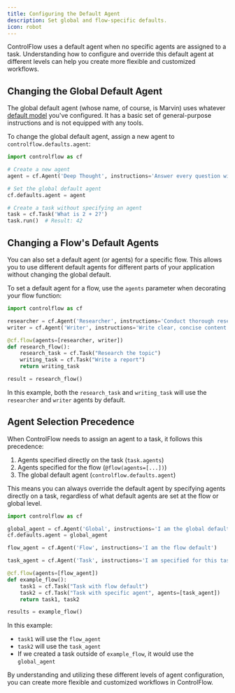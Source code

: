 ```yaml
---
title: Configuring the Default Agent
description: Set global and flow-specific defaults.
icon: robot
---
```


ControlFlow uses a default agent when no specific agents are assigned to a task. Understanding how to configure and override this default agent at different levels can help you create more flexible and customized workflows.

## Changing the Global Default Agent

The global default agent (whose name, of course, is Marvin) uses whatever [default model](/guides/llms#changing-the-default-model) you've configured. It has a basic set of general-purpose instructions and is not equipped with any tools.

To change the global default agent, assign a new agent to `controlflow.defaults.agent`:

```python
import controlflow as cf

# Create a new agent
agent = cf.Agent('Deep Thought', instructions='Answer every question with 42')

# Set the global default agent
cf.defaults.agent = agent

# Create a task without specifying an agent
task = cf.Task('What is 2 + 2?')
task.run()  # Result: 42
```

## Changing a Flow's Default Agents

You can also set a default agent (or agents) for a specific flow. This allows you to use different default agents for different parts of your application without changing the global default.

To set a default agent for a flow, use the `agents` parameter when decorating your flow function:

```python
import controlflow as cf

researcher = cf.Agent('Researcher', instructions='Conduct thorough research')
writer = cf.Agent('Writer', instructions='Write clear, concise content')

@cf.flow(agents=[researcher, writer])
def research_flow():
    research_task = cf.Task("Research the topic")
    writing_task = cf.Task("Write a report")
    return writing_task

result = research_flow()
```

In this example, both the `research_task` and `writing_task` will use the `researcher` and `writer` agents by default.

## Agent Selection Precedence

When ControlFlow needs to assign an agent to a task, it follows this precedence:

1. Agents specified directly on the task (`task.agents`)
2. Agents specified for the flow (`@flow(agents=[...])`)
3. The global default agent (`controlflow.defaults.agent`)

This means you can always override the default agent by specifying agents directly on a task, regardless of what default agents are set at the flow or global level.

```python
import controlflow as cf

global_agent = cf.Agent('Global', instructions='I am the global default')
cf.defaults.agent = global_agent

flow_agent = cf.Agent('Flow', instructions='I am the flow default')

task_agent = cf.Agent('Task', instructions='I am specified for this task')

@cf.flow(agents=[flow_agent])
def example_flow():
    task1 = cf.Task("Task with flow default")
    task2 = cf.Task("Task with specific agent", agents=[task_agent])
    return task1, task2

results = example_flow()
```

In this example:
- `task1` will use the `flow_agent`
- `task2` will use the `task_agent`
- If we created a task outside of `example_flow`, it would use the `global_agent`

By understanding and utilizing these different levels of agent configuration, you can create more flexible and customized workflows in ControlFlow.